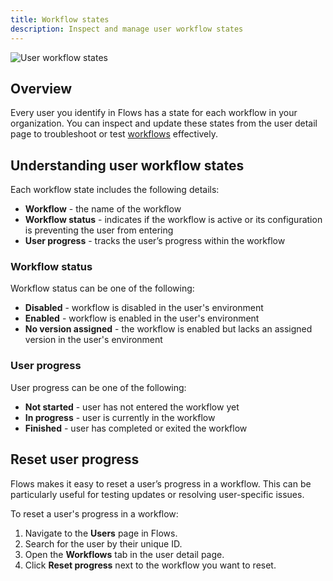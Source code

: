 ```yaml
---
title: Workflow states
description: Inspect and manage user workflow states
---
```


![User workflow states](/users/workflow-states.png)

## Overview

Every user you identify in Flows has a state for each workflow in your organization. You can inspect and update these states from the user detail page to troubleshoot or test [workflows](/workflows/overview) effectively.

## Understanding user workflow states

Each workflow state includes the following details:

- **Workflow** - the name of the workflow
- **Workflow status** - indicates if the workflow is active or its configuration is preventing the user from entering
- **User progress** - tracks the user’s progress within the workflow

### Workflow status

Workflow status can be one of the following:

- **Disabled** - workflow is disabled in the user's environment
- **Enabled** - workflow is enabled in the user's environment
- **No version assigned** - the workflow is enabled but lacks an assigned version in the user's environment

### User progress

User progress can be one of the following:

- **Not started** - user has not entered the workflow yet
- **In progress** - user is currently in the workflow
- **Finished** - user has completed or exited the workflow

## Reset user progress

Flows makes it easy to reset a user’s progress in a workflow. This can be particularly useful for testing updates or resolving user-specific issues.

To reset a user's progress in a workflow:

1. Navigate to the **Users** page in Flows.
2. Search for the user by their unique ID.
3. Open the **Workflows** tab in the user detail page.
4. Click **Reset progress** next to the workflow you want to reset.
